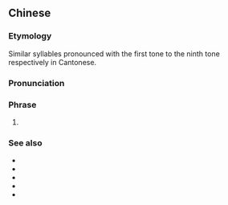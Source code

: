 {{also|分粉训坟愤份忽发佛}}
==Chinese==
{{zh-forms|s=分粉训坟愤份忽发佛}}

===Etymology===
Similar syllables pronounced with the first tone to the ninth tone respectively in Cantonese.

===Pronunciation===
{{zh-pron
|c=fan1 fan2 fan3 fan4 fan5 fan6 fat1 faat3 fat6
|cat=ph
}}

===Phrase===
{{zh-phrase}}

# {{lb|zh|Cantonese}} {{non-gloss definition|A phrase used to memorise the nine tones in Cantonese}}

===See also===
* {{zh-l|三九四零五二}}
* {{zh-l|三九四零五二七八六}}
* {{zh-l|詩史試時市事}}
* {{zh-l|詩史試時市事色錫食}}
* {{zh-l|分粉訓墳憤份}}